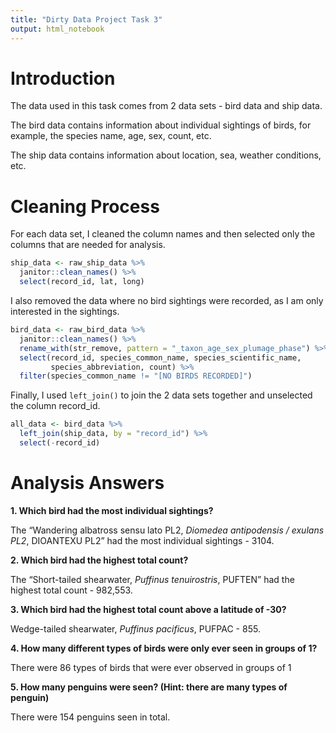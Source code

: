 ```yaml
---
title: "Dirty Data Project Task 3"
output: html_notebook
---
```


# Introduction

The data used in this task comes from 2 data sets - bird data and ship data.

The bird data contains information about individual sightings of birds, for
example, the species name, age, sex, count, etc.

The ship data contains information about location, sea, weather conditions, etc.

# Cleaning Process

For each data set, I cleaned the column names and then selected only the columns
that are needed for analysis. 

```r
ship_data <- raw_ship_data %>% 
  janitor::clean_names() %>% 
  select(record_id, lat, long)
```

I also removed the data where no bird sightings were recorded, as I am only 
interested in the sightings.

```r
bird_data <- raw_bird_data %>% 
  janitor::clean_names() %>% 
  rename_with(str_remove, pattern = "_taxon_age_sex_plumage_phase") %>% 
  select(record_id, species_common_name, species_scientific_name, 
         species_abbreviation, count) %>% 
  filter(species_common_name != "[NO BIRDS RECORDED]")
```

Finally, I used `left_join()` to join the 2 data sets together and unselected 
the column record_id. 

```r
all_data <- bird_data %>% 
  left_join(ship_data, by = "record_id") %>% 
  select(-record_id)
```

# Analysis Answers

**1. Which bird had the most individual sightings?**

The "Wandering albatross sensu lato PL2, *Diomedea antipodensis / exulans PL2*, 
DIOANTEXU PL2" had the most individual sightings - 3104.

**2. Which bird had the highest total count?**

The "Short-tailed shearwater, *Puffinus tenuirostris*, PUFTEN" had the highest 
total count - 982,553.

**3. Which bird had the highest total count above a latitude of -30?**

Wedge-tailed shearwater, *Puffinus pacificus*, PUFPAC - 855.

**4. How many different types of birds were only ever seen in groups of 1?**

There were 86 types of birds that were ever observed in groups of 1

**5. How many penguins were seen? (Hint: there are many types of penguin)**

There were 154 penguins seen in total.